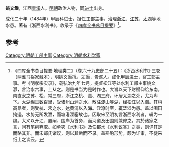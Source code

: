 '''姚文灏'''，江西[[贵溪|贵溪]]人。[[明朝|明朝]]政治人物，同[[进士|进士]]出身。

成化二十年（1484年）甲辰科进士，担任工部主事，治理[[浙江|浙江]]、[[江苏|江苏]]、[[太湖|太湖]]等地水患。著有《浙西水利书》，收录于《[[四库全书总目提要|四库全书总目提要]]》<ref>《四库全书总目提要·地理类二》（卷六十九史部二十五）：《浙西水利书》·三卷（两淮马裕家藏本），明姚文灏撰。文灏，贵溪人。成化甲辰进士，官工部主事。考《明孝宗实录》，载弘治九年七月，提督松江等处水利工部主事姚文灏，言治水六事，上从之。则是书当为是时作也。大旨以天下财赋仰给东南，南直隶之苏、松、常三府，浙江之杭、嘉、湖三府，环居太湖之旁，尤为卑下。太湖绵亘数百里，受诸州山涧之水，散注淀山等湖，经松江以入海。其稍高昂者，则受杭、禾之水，达黄浦以入海。淫潦时至，辄泛溢为患。盖以围田掩遏，水势无所发泄，而塘港湮塞故也。因取宋至明初言浙西水利者，辑为一编。大义以开江、置闸、围岸为首务，而河道及田围则兼修之。其於诸家之言，间有笔削弃取。如单锷《水利书》及任都水《水利议答》之类，则详其是而略其非。而宋郏氏诸议，则以其凿而不录。盖斟酌形势，颇为详审，不徒采纸上之谈云。</ref>。

==参考==
{{reflist}}
{{明朝人物小作品}}
{{成化二十年甲辰科殿試金榜}}
{{DEFAULTSORT:Yao姚}}
[[Category:明朝工部主事|Category:明朝工部主事]]
[[Category:明朝水利学家|Category:明朝水利学家]]